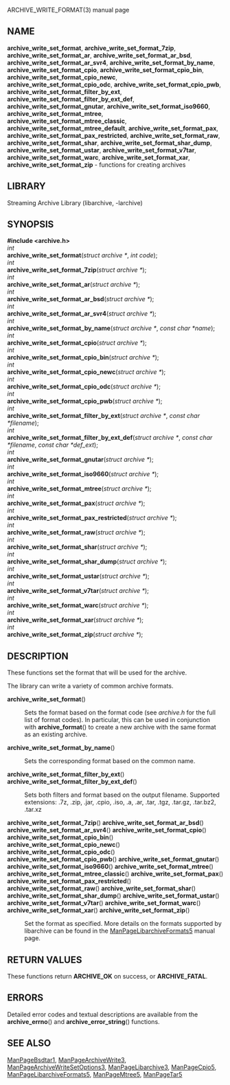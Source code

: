 ARCHIVE_WRITE_FORMAT(3) manual page 
== NAME == 
'''archive_write_set_format''', 
'''archive_write_set_format_7zip''', 
'''archive_write_set_format_ar''', 
'''archive_write_set_format_ar_bsd''', 
'''archive_write_set_format_ar_svr4''', 
'''archive_write_set_format_by_name''', 
'''archive_write_set_format_cpio''', 
'''archive_write_set_format_cpio_bin''', 
'''archive_write_set_format_cpio_newc''', 
'''archive_write_set_format_cpio_odc''', 
'''archive_write_set_format_cpio_pwb''', 
'''archive_write_set_format_filter_by_ext''', 
'''archive_write_set_format_filter_by_ext_def''', 
'''archive_write_set_format_gnutar''', 
'''archive_write_set_format_iso9660''', 
'''archive_write_set_format_mtree''', 
'''archive_write_set_format_mtree_classic''', 
'''archive_write_set_format_mtree_default''', 
'''archive_write_set_format_pax''', 
'''archive_write_set_format_pax_restricted''', 
'''archive_write_set_format_raw''', 
'''archive_write_set_format_shar''', 
'''archive_write_set_format_shar_dump''', 
'''archive_write_set_format_ustar''', 
'''archive_write_set_format_v7tar''', 
'''archive_write_set_format_warc''', 
'''archive_write_set_format_xar''', 
'''archive_write_set_format_zip''' 
- functions for creating archives 
== LIBRARY == 
Streaming Archive Library (libarchive, -larchive) 
== SYNOPSIS == 
'''<nowiki>#include <archive.h></nowiki>''' 
<br> 
''int'' 
<br> 
'''archive_write_set_format'''(''struct archive *'', ''int code''); 
<br> 
''int'' 
<br> 
'''archive_write_set_format_7zip'''(''struct archive *''); 
<br> 
''int'' 
<br> 
'''archive_write_set_format_ar'''(''struct archive *''); 
<br> 
''int'' 
<br> 
'''archive_write_set_format_ar_bsd'''(''struct archive *''); 
<br> 
''int'' 
<br> 
'''archive_write_set_format_ar_svr4'''(''struct archive *''); 
<br> 
''int'' 
<br> 
'''archive_write_set_format_by_name'''(''struct archive *'', ''const char *name''); 
<br> 
''int'' 
<br> 
'''archive_write_set_format_cpio'''(''struct archive *''); 
<br> 
''int'' 
<br> 
'''archive_write_set_format_cpio_bin'''(''struct archive *''); 
<br> 
''int'' 
<br> 
'''archive_write_set_format_cpio_newc'''(''struct archive *''); 
<br> 
''int'' 
<br> 
'''archive_write_set_format_cpio_odc'''(''struct archive *''); 
<br> 
''int'' 
<br> 
'''archive_write_set_format_cpio_pwb'''(''struct archive *''); 
<br> 
''int'' 
<br> 
'''archive_write_set_format_filter_by_ext'''(''struct archive *'', ''const char *filename''); 
<br> 
''int'' 
<br> 
'''archive_write_set_format_filter_by_ext_def'''(''struct archive *'', ''const char *filename'', ''const char *def_ext''); 
<br> 
''int'' 
<br> 
'''archive_write_set_format_gnutar'''(''struct archive *''); 
<br> 
''int'' 
<br> 
'''archive_write_set_format_iso9660'''(''struct archive *''); 
<br> 
''int'' 
<br> 
'''archive_write_set_format_mtree'''(''struct archive *''); 
<br> 
''int'' 
<br> 
'''archive_write_set_format_pax'''(''struct archive *''); 
<br> 
''int'' 
<br> 
'''archive_write_set_format_pax_restricted'''(''struct archive *''); 
<br> 
''int'' 
<br> 
'''archive_write_set_format_raw'''(''struct archive *''); 
<br> 
''int'' 
<br> 
'''archive_write_set_format_shar'''(''struct archive *''); 
<br> 
''int'' 
<br> 
'''archive_write_set_format_shar_dump'''(''struct archive *''); 
<br> 
''int'' 
<br> 
'''archive_write_set_format_ustar'''(''struct archive *''); 
<br> 
''int'' 
<br> 
'''archive_write_set_format_v7tar'''(''struct archive *''); 
<br> 
''int'' 
<br> 
'''archive_write_set_format_warc'''(''struct archive *''); 
<br> 
''int'' 
<br> 
'''archive_write_set_format_xar'''(''struct archive *''); 
<br> 
''int'' 
<br> 
'''archive_write_set_format_zip'''(''struct archive *''); 
== DESCRIPTION == 
These functions set the format that will be used for the archive. 

The library can write a variety of common archive formats. 
<dl> 
<dt>'''archive_write_set_format'''()</dt><dd> 
Sets the format based on the format code (see 
''archive.h'' 
for the full list of format codes). 
In particular, this can be used in conjunction with 
'''archive_format'''() 
to create a new archive with the same format as an existing archive. 
</dd><dt>'''archive_write_set_format_by_name'''()</dt><dd> 
Sets the corresponding format based on the common name. 
</dd><dt> 
'''archive_write_set_format_filter_by_ext'''() 
'''archive_write_set_format_filter_by_ext_def'''() 
</dt> <dd> 
Sets both filters and format based on the output filename. 
Supported extensions: .7z, .zip, .jar, .cpio, .iso, .a, .ar, .tar, .tgz, .tar.gz, .tar.bz2, .tar.xz 
</dd><dt> 
'''archive_write_set_format_7zip'''() 
'''archive_write_set_format_ar_bsd'''() 
'''archive_write_set_format_ar_svr4'''() 
'''archive_write_set_format_cpio'''() 
'''archive_write_set_format_cpio_bin'''() 
'''archive_write_set_format_cpio_newc'''() 
'''archive_write_set_format_cpio_odc'''() 
'''archive_write_set_format_cpio_pwb'''() 
'''archive_write_set_format_gnutar'''() 
'''archive_write_set_format_iso9660'''() 
'''archive_write_set_format_mtree'''() 
'''archive_write_set_format_mtree_classic'''() 
'''archive_write_set_format_pax'''() 
'''archive_write_set_format_pax_restricted'''() 
'''archive_write_set_format_raw'''() 
'''archive_write_set_format_shar'''() 
'''archive_write_set_format_shar_dump'''() 
'''archive_write_set_format_ustar'''() 
'''archive_write_set_format_v7tar'''() 
'''archive_write_set_format_warc'''() 
'''archive_write_set_format_xar'''() 
'''archive_write_set_format_zip'''() 
</dt> <dd> 
Set the format as specified. 
More details on the formats supported by libarchive can be found in the 
[[ManPageLibarchiveFormats5]] 
manual page. 
</dd></dl> 
== RETURN VALUES == 
These functions return 
'''ARCHIVE_OK''' 
on success, or 
'''ARCHIVE_FATAL'''. 
== ERRORS == 
Detailed error codes and textual descriptions are available from the 
'''archive_errno'''() 
and 
'''archive_error_string'''() 
functions. 
== SEE ALSO == 
[[ManPageBsdtar1]], 
[[ManPageArchiveWrite3]], 
[[ManPageArchiveWriteSetOptions3]], 
[[ManPageLibarchive3]], 
[[ManPageCpio5]], 
[[ManPageLibarchiveFormats5]], 
[[ManPageMtree5]], 
[[ManPageTar5]] 
